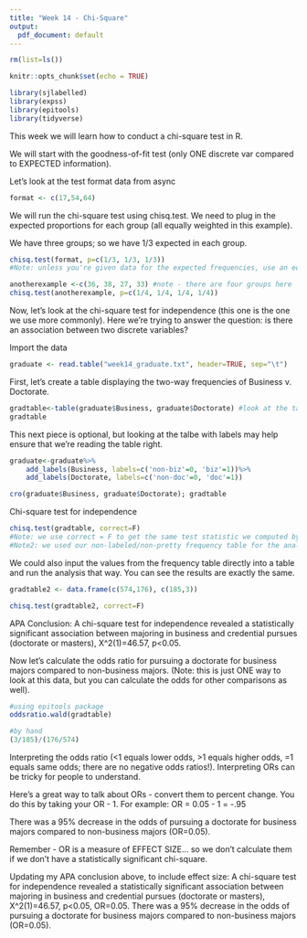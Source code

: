 ---
title: "Week 14 - Chi-Square"
output:
  pdf_document: default
---

```{r setup, include=FALSE}
rm(list=ls())

knitr::opts_chunk$set(echo = TRUE)

library(sjlabelled)
library(expss)
library(epitools)
library(tidyverse)
```

This week we will learn how to conduct a chi-square test in R. 

We will start with the goodness-of-fit test (only ONE discrete var compared to EXPECTED information). 

Let's look at the test format data from async
```{r}
format <- c(17,54,64)
```

We will run the chi-square test using chisq.test. We need to plug in the expected proportions for each group (all equally weighted in this example). 

We have three groups; so we have 1/3 expected in each group. 
```{r}
chisq.test(format, p=c(1/3, 1/3, 1/3))
#Note: unless you're given data for the expected frequencies, use an equal distribution of data
```

```{r}
anotherexample <-c(36, 38, 27, 33) #note - there are four groups here
chisq.test(anotherexample, p=c(1/4, 1/4, 1/4, 1/4))
```

Now, let's look at the chi-square test for independence (this one is the one we use more commonly). Here we're trying to answer the question: is there an association between two discrete variables?

Import the data
```{r}
graduate <- read.table("week14_graduate.txt", header=TRUE, sep="\t")
```

First, let's create a table displaying the two-way frequencies of Business v. Doctorate. 
```{r}
gradtable<-table(graduate$Business, graduate$Doctorate) #look at the table after you create it
gradtable
```

This next piece is optional, but looking at the talbe with labels may help ensure that we're reading the table right.
```{r}
graduate<-graduate%>%
    add_labels(Business, labels=c('non-biz'=0, 'biz'=1))%>%
    add_labels(Doctorate, labels=c('non-doc'=0, 'doc'=1))

cro(graduate$Business, graduate$Doctorate); gradtable
```

Chi-square test for independence
```{r}
chisq.test(gradtable, correct=F)
#Note: we use correct = F to get the same test statistic we computed by hand (no continuity correction)
#Note2: we used our non-labeled/non-pretty frequency table for the analysis, since we just need the numbers
```

We could also input the values from the frequency table directly into a table and run the analysis that way. You can see the results are exactly the same. 
```{r}
gradtable2 <- data.frame(c(574,176), c(185,3))

chisq.test(gradtable2, correct=F)
```

APA Conclusion:
A chi-square test for independence revealed a statistically significant association between majoring in business and credential pursues (doctorate or masters), X^2(1)=46.57, p<0.05.

Now let's calculate the odds ratio for pursuing a doctorate for business majors compared to non-business majors. (Note: this is just ONE way to look at this data, but you can calculate the odds for other comparisons as well).  
```{r}
#using epitools package
oddsratio.wald(gradtable)

#by hand
(3/185)/(176/574)
```
Interpreting the odds ratio (<1 equals lower odds, >1 equals higher odds, =1 equals same odds; there are no negative odds ratios!). Interpreting ORs can be tricky for people to understand. 

Here's a great way to talk about ORs - convert them to percent change. You do this by taking your OR - 1. For example:
OR = 0.05 - 1 = -.95

There was a 95% decrease in the odds of pursuing a doctorate for business majors compared to non-business majors (OR=0.05).

Remember - OR is a measure of EFFECT SIZE... so we don't calculate them if we don't have a statistically significant chi-square.


Updating my APA conclusion above, to include effect size:
A chi-square test for independence revealed a statistically significant association between majoring in business and credential pursues (doctorate or masters), X^2(1)=46.57, p<0.05, OR=0.05. There was a 95% decrease in the odds of pursuing a doctorate for business majors compared to non-business majors (OR=0.05).

